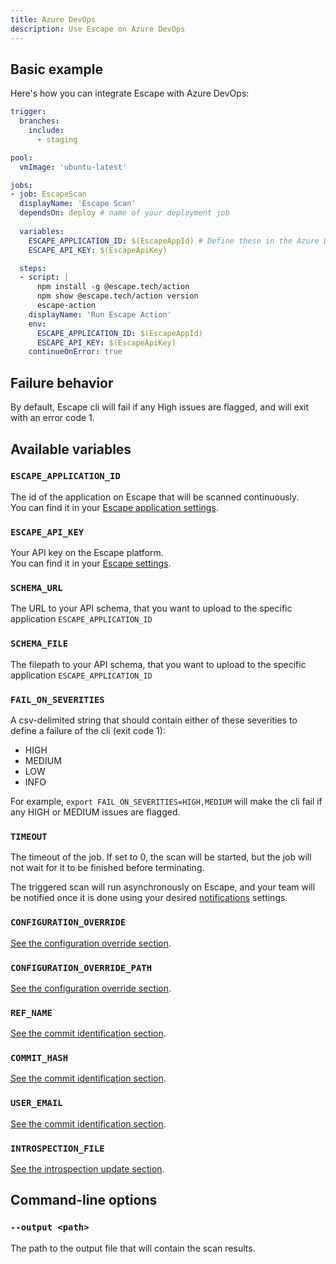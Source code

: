 ```yaml
---
title: Azure DevOps
description: Use Escape on Azure DevOps
---
```



## Basic example

Here's how you can integrate Escape with Azure DevOps:

```yaml
trigger:
  branches:
    include:
      - staging

pool:
  vmImage: 'ubuntu-latest'

jobs:
- job: EscapeScan
  displayName: 'Escape Scan'
  dependsOn: deploy # name of your deployment job
  
  variables:
    ESCAPE_APPLICATION_ID: $(EscapeAppId) # Define these in the Azure DevOps Pipeline environment variables or in a variable group.
    ESCAPE_API_KEY: $(EscapeApiKey)

  steps:
  - script: |
      npm install -g @escape.tech/action
      npm show @escape.tech/action version
      escape-action
    displayName: 'Run Escape Action'
    env: 
      ESCAPE_APPLICATION_ID: $(EscapeAppId)
      ESCAPE_API_KEY: $(EscapeApiKey)
    continueOnError: true
```


## Failure behavior

By default, Escape cli will fail if any High issues are flagged, and will exit with an error code 1.

## Available variables

### `ESCAPE_APPLICATION_ID` <TypeTag type="string"/> <RequiredTag/>

The id of the application on Escape that will be scanned continuously.  
You can find it in your [Escape application settings](https://app.escape.tech).

### `ESCAPE_API_KEY` <TypeTag type="string"/> <RequiredTag/>

Your API key on the Escape platform.  
You can find it in your [Escape settings](https://app.escape.tech/user/profile/).

### `SCHEMA_URL` <TypeTag type="string"/>

The URL to your API schema, that you want to upload to the specific application `ESCAPE_APPLICATION_ID`

### `SCHEMA_FILE` <TypeTag type="string"/>

The filepath to your API schema, that you want to upload to the specific application `ESCAPE_APPLICATION_ID`

### `FAIL_ON_SEVERITIES` <TypeTag type="string"/>

A csv-delimited string that should contain either of these severities to define a failure of the cli (exit code 1):

- HIGH
- MEDIUM
- LOW
- INFO

For example, `export FAIL_ON_SEVERITIES=HIGH,MEDIUM` will make the cli fail if any HIGH or MEDIUM issues are flagged.

### `TIMEOUT` <TypeTag type="number"/>

The timeout of the job. If set to 0, the scan will be started, but the job will not wait for it to be finished before terminating.

The triggered scan will run asynchronously on Escape, and your team will be notified once it is done using your desired [notifications](/platform/workflows) settings.

### `CONFIGURATION_OVERRIDE` <TypeTag type="string"/>

[See the configuration override section](/testing/ci-cd/configuration-override).

### `CONFIGURATION_OVERRIDE_PATH` <TypeTag type="string"/>

[See the configuration override section](/testing/ci-cd/configuration-override).

### `REF_NAME` <TypeTag type="string"/>

[See the commit identification section](/testing/ci-cd/commit-sha).

### `COMMIT_HASH` <TypeTag type="string"/>

[See the commit identification section](/testing/ci-cd/commit-sha).

### `USER_EMAIL` <TypeTag type="string"/>

[See the commit identification section](/testing/ci-cd/commit-sha).

### `INTROSPECTION_FILE` <TypeTag type="path"/>

[See the introspection update section](/testing/ci-cd/introspection-update).

## Command-line options

### `--output <path>` <TypeTag type="string"/>

The path to the output file that will contain the scan results.
